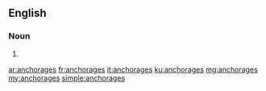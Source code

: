==English==

===Noun===
{{head|en|plural}}

# {{plural of|anchorage|lang=en|nocat=1}}

[[ar:anchorages]]
[[fr:anchorages]]
[[it:anchorages]]
[[ku:anchorages]]
[[mg:anchorages]]
[[my:anchorages]]
[[simple:anchorages]]